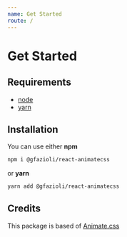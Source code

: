 ```yaml
---
name: Get Started
route: /
---
```



# Get Started

## Requirements

* [node](https://nodejs.org)
* [yarn](https://yarnpkg.com/en/docs/install#mac-stable)

## Installation

You can use either **npm**

```bash
npm i @gfazioli/react-animatecss
```

or **yarn**

```bash
yarn add @gfazioli/react-animatecss
```

## Credits

This package is based of [Animate.css](https://github.com/daneden/animate.css)